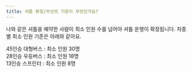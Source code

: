 ```yaml
---
title: 셔틀 확정/무산의 기준이 무엇인가요?
---
```


나와 같은 셔틀을 예약한 사람이 최소 인원 수를 넘어야 셔틀 운행이 확정됩니다. 차종 별 최소 인원 기준은 아래와 같아요.

45인승 대형버스 : 최소 인원 30명<br />
28인승 우등버스 : 최소 인원 18명<br />
13인승 스프린터 : 최소 인원 8명
